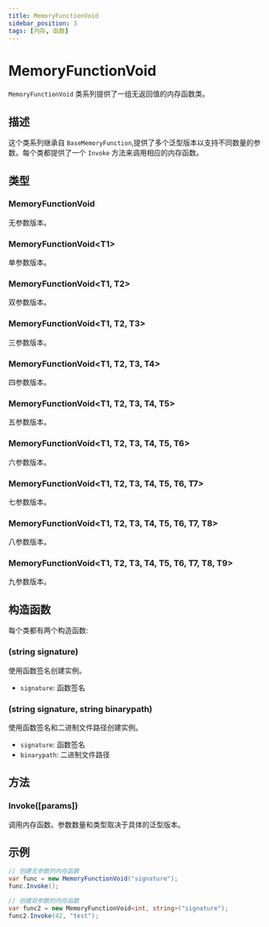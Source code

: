 ```yaml
---
title: MemoryFunctionVoid
sidebar_position: 3
tags: [内存, 函数]
---
```


# MemoryFunctionVoid

`MemoryFunctionVoid` 类系列提供了一组无返回值的内存函数类。

## 描述

这个类系列继承自 `BaseMemoryFunction`,提供了多个泛型版本以支持不同数量的参数。每个类都提供了一个 `Invoke` 方法来调用相应的内存函数。

## 类型

### MemoryFunctionVoid
无参数版本。

### MemoryFunctionVoid\<T1\>
单参数版本。

### MemoryFunctionVoid\<T1, T2\>
双参数版本。

### MemoryFunctionVoid\<T1, T2, T3\>
三参数版本。

### MemoryFunctionVoid\<T1, T2, T3, T4\>
四参数版本。

### MemoryFunctionVoid\<T1, T2, T3, T4, T5\>
五参数版本。

### MemoryFunctionVoid\<T1, T2, T3, T4, T5, T6\>
六参数版本。

### MemoryFunctionVoid\<T1, T2, T3, T4, T5, T6, T7\>
七参数版本。

### MemoryFunctionVoid\<T1, T2, T3, T4, T5, T6, T7, T8\>
八参数版本。

### MemoryFunctionVoid\<T1, T2, T3, T4, T5, T6, T7, T8, T9\>
九参数版本。

## 构造函数

每个类都有两个构造函数:

### (string signature)
使用函数签名创建实例。

- `signature`: 函数签名

### (string signature, string binarypath)
使用函数签名和二进制文件路径创建实例。

- `signature`: 函数签名
- `binarypath`: 二进制文件路径

## 方法

### Invoke([params])
调用内存函数。参数数量和类型取决于具体的泛型版本。

## 示例

```csharp
// 创建无参数的内存函数
var func = new MemoryFunctionVoid("signature");
func.Invoke();

// 创建双参数的内存函数
var func2 = new MemoryFunctionVoid<int, string>("signature");
func2.Invoke(42, "test");
``` 